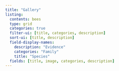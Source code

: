 ```yaml
---
title: "Gallery"
listing:
  contents: bees
  type: grid
  categories: true
  filter-ui: [title, categories, description]
  sort-ui: [title, description]
  field-display-names:
    description: "Evidence"
    categories: "Family"
    title: "Species"
  fields: [title, image, categories, description]
---
```


<style>
.badge {
  background-color: blue;
  color: white;
  padding: 3px 6px;
  border-radius: 5px;
  font-size: 0.8em;
}
</style>

